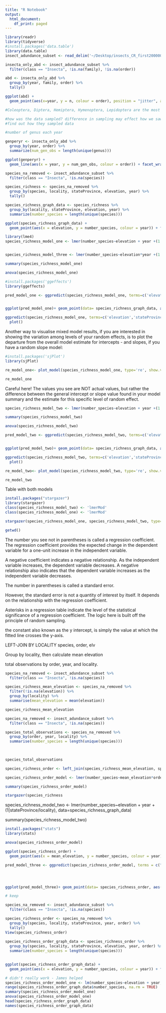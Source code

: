 ```yaml
---
title: "R Notebook"
output:
  html_document:
    df_print: paged
---
```


```r
library(readr)
library(tidyverse)
#install.packages('data.table')
library(data.table)
insect_adundance_subset <- read_delim('~/Desktop/insects_CR_first200000.csv', delim='\t')
```

```r
insecta_only_abd <- insect_adundance_subset %>% 
  filter(class == "Insecta", !is.na(family), !is.na(order))

abd <- insecta_only_abd %>%
  group_by(year, family, order) %>%
  tally()

ggplot(abd) +
  geom_point(aes(x=year, y = n, colour = order), position = "jitter", alpha = 0.5) + facet_wrap(~order)

#Coleoptera, Diptera, Hemiptera, Hymenoptera, Lepidoptera are the most abundant orders- possibly Orthoptera

#how was the data sampled? difference in sampling may effect how we saw abundance
#find out how they sampled data

#number of genus each year

genperyr <- insecta_only_abd %>%
  group_by(year, order) %>%
  summarize(num_gen_obs = length(unique(genus)))

ggplot(genperyr) +
  geom_line(aes(x = year, y = num_gen_obs, colour = order)) + facet_wrap(~order)
```

```r
species_na_removed <- insect_adundance_subset %>%
  filter(class == "Insecta", !is.na(species))

species_richness <- species_na_removed %>%
  group_by(species, locality, stateProvince, elevation, year) %>%
  tally()

species_richness_graph_data <- species_richness %>%
  group_by(locality, stateProvince, elevation, year) %>%
  summarize(number_species = length(unique(species)))

ggplot(species_richness_graph_data) +
  geom_point(aes(x = elevation, y = number_species, colour = year)) + facet_wrap(~stateProvince, scales='free') 
```

```r
library(lme4)
species_richness_model_one <- lmer(number_species~elevation + year +(1|stateProvince), data=species_richness_graph_data)


species_richness_model_three <- lmer(number_species~elevation*year +(1|stateProvince), data=species_richness_graph_data)

summary(species_richness_model_one)
```


```r
anova(species_richness_model_one)
```

```r
#install.packages('ggeffects')
library(ggeffects)

pred_model_one <- ggpredict(species_richness_model_one, terms=c('elevation'))


ggplot(pred_model_one)+ geom_point(data= species_richness_graph_data, aes(x = elevation, y = number_species, colour = year))+ geom_line(aes(x=x, y=predicted)) + facet_wrap(~stateProvince, scales='free') 
```

```r
ggpredict(species_richness_model_one, terms=c('elevation','stateProvince'), type='re') %>% 
  plot() 
```

Another way to visualise mixed model results, if you are interested in showing the variation among levels of your random effects, is to plot the departure from the overall model estimate for intercepts - and slopes, if you have a random slope model:
```r
#install.packages('sjPlot')
library(sjPlot)

re_model_one<- plot_model(species_richness_model_one, type='re', show.values=TRUE)

re_model_one
```

Careful here! The values you see are NOT actual values, but rather the difference between the general intercept or slope value found in your model summary and the estimate for this specific level of random effect. 

```r
species_richness_model_two <- lmer(number_species~elevation + year +(1|stateProvince/locality), data=species_richness_graph_data)

summary(species_richness_model_two)
```

```r
anova(species_richness_model_two)
```

```r
pred_model_two <- ggpredict(species_richness_model_two, terms=c('elevation'))


ggplot(pred_model_two)+ geom_point(data= species_richness_graph_data, aes(x = elevation, y = number_species, colour = year))+ geom_line(aes(x=x, y=predicted)) + facet_wrap(~stateProvince, scales='free')
```

```r
ggpredict(species_richness_model_two, terms=c('elevation','stateProvince'), type='re') %>% 
  plot()
```

```r
re_model_two<- plot_model(species_richness_model_two, type='re', show.values=TRUE)

re_model_two
```

Table with both models 

```r
install.packages("stargazer")
library(stargazer)
class(species_richness_model_two) <- 'lmerMod'
class(species_richness_model_one) <- 'lmerMod'

stargazer(species_richness_model_one, species_richness_model_two, type='text', digits=3, star.cutoffs=c(0.05, 0.01, 0.001))

getwd()
```

The number you see not in parentheses is called a regression coefficient. The regression coefficient provides the expected change in the dependent variable for a one-unit increase in the independent variable.

A negative coefficient indicates a negative relationship. As the independent variable increases, the dependent variable decreases. A negative relationship also indicates that the dependent variable increases as the independent variable decreases.

The number in parentheses is called a standard error. 

However, the standard error is not a quantity of interest by itself. It depends on the relationship with the regression coefficient.

Asterisks in a regression table indicate the level of the statistical significance of a regression coefficient. The logic here is built off the principle of random sampling.

the constant also known as the y intercept, is simply the value at which the fitted line crosses the y-axis. 




LEFT-JOIN BY LOCALITY 
species, order, elv 


Group by locality, then calculate mean elevation

total observations by order,  year, and locality. 
```r
species_na_removed <- insect_adundance_subset %>%
  filter(class == "Insecta", !is.na(species))

species_richness_mean_elevation <- species_na_removed %>%
  filter(!is.na(elevation)) %>%
  group_by(locality) %>%
  summarise(mean_elevation = mean(elevation))

species_richness_mean_elevation
```

```r
species_na_removed <- insect_adundance_subset %>%
  filter(class == "Insecta", !is.na(species))

species_total_observations <- species_na_removed %>%
  group_by(order, year, locality) %>%
  summarise(number_species = length(unique(species)))
                            
  

species_total_observations

species_richness_order <- left_join(species_richness_mean_elevation, species_total_observations)
```

```r
species_richness_order_model <- lmer(number_species~mean_elevation*order+ year +(1|locality), data=species_richness_order)

summary(species_richness_order_model)

stargazer(species_richness
```

species_richness_model_two <- lmer(number_species~elevation + year +(1|stateProvince/locality), data=species_richness_graph_data)

summary(species_richness_model_two)

```r

install.packages("stats")
library(stats)

anova(species_richness_order_model)
```

```r
ggplot(species_richness_order) +
  geom_point(aes(x = mean_elevation, y = number_species, colour = year)) + facet_grid(~order, scales='free') 


```

```r
pred_model_three <- ggpredict(species_richness_order_model, terms = c("mean_elevation"))




ggplot(pred_model_three)+ geom_point(data= species_richness_order, aes(x = mean_elevation, y = number_species, colour = year))+ geom_line(aes(x=x, y=predicted)) + facet_wrap(~order, scales='free')
```


```r
# keep 

species_na_removed <- insect_adundance_subset %>%
  filter(class == "Insecta", !is.na(species))

species_richness_order <- species_na_removed %>%
  group_by(species, locality, stateProvince, year, order) %>%
  tally()
View(species_richness_order)
  
species_richness_order_graph_data <- species_richness_order %>%
  group_by(species, locality, stateProvince, elevation, year, order) %>%
  summarize(number_species = length(unique(species)))
  

ggplot(species_richness_order_graph_data) +
  geom_point(aes(x = elevation, y = number_species, colour = year)) + facet_grid(stateProvince~order, scales='free') 
```

```r

# didn't really work - James helped 
species_richness_order_model_one <- lm(number_species~elevation + year, data=species_richness_order_graph_data)
range(species_richness_order_graph_data$number_species, na.rm = TRUE)
summary(species_richness_order_model_one)
anova(species_richness_order_model_one)
head(species_richness_order_graph_data)
names(species_richness_order_graph_data)
```


